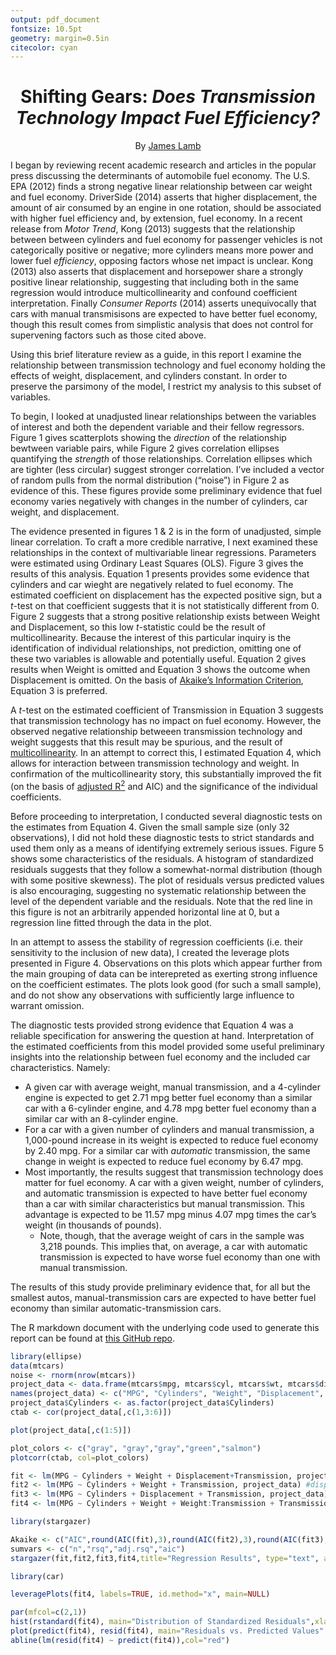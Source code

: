 ```yaml
---
output: pdf_document
fontsize: 10.5pt
geometry: margin=0.5in
citecolor: cyan
---
```

<center> <h1>Shifting Gears: *Does Transmission Technology Impact Fuel Efficiency?*</h1> </center>
<center> By [James Lamb](http://www.linkedin.com/in/jameslamb1/)</center>
\hrulefill

\renewcommand{\abstractname}{Executive Summary}
\begin{abstract}

In this brief study, I examine the implications of transmission choice (automatic vs. manual) for fuel economy \footnote{In this report, fuel refers to miles per gallon of gasoline ("mpg").} in a cross section of 32 automobiles. This inquiry is undertaken using exploratory data analysis and multivariate regression on. The data are from the 1974 edition of Motor Trend magazine and are available in the "mtcars" dataset in the ```datasets``` package for R. The results of this research suggest that manual-transmission (so-called "stick shift") cars are expected to have better fuel economy than automatic-transmission cars with the same number of engine cylinders and weight. Given the small sample size, the fact that the data come from a single year, and my limited abilities in R, these results should only be interpreted as preliminary.

\end{abstract}
\hrulefill

\section{Evidence from the Literature}

I began by reviewing recent academic research and articles in the popular press discussing the determinants of automobile fuel economy. The U.S. EPA (2012) finds a strong negative linear relationship between car weight and fuel economy. DriverSide (2014) asserts that higher displacement, the amount of air consumed by an engine in one rotation, should be associated with higher fuel efficiency and, by extension, fuel economy. In a recent release from *Motor Trend*, Kong (2013) suggests that the relationship between between cylinders and fuel economy for passenger vehicles is not categorically positive or negative; more cylinders means more power and lower fuel *efficiency*, opposing factors whose net impact is unclear. Kong (2013) also asserts that displacement and horsepower share a strongly positive linear relationship, suggesting that including both in the same regression would introduce multicollinearity and confound coefficient interpretation. Finally *Consumer Reports* (2014) asserts unequivocally that cars with manual transmisisons are expected to have better fuel economy, though this result comes from simplistic analysis that does not control for supervening factors such as those cited above.

Using this brief literature review as a guide, in this report I examine the relationship between transmission technology and fuel economy holding the effects of weight, displacement, and cylinders constant. In order to preserve the parsimony of the model, I restrict my analysis to this subset of variables.

\section{Exploratory Analysis}

To begin, I looked at unadjusted linear relationships between the variables of interest and both the dependent variable and their fellow regressors. Figure 1 gives scatterplots showing the *direction* of the relationship bewtween variable pairs, while Figure 2 gives correlation ellipses quantifying the *strength* of those relationships. Correlation ellipses which are tighter (less circular) suggest stronger correlation. I've included a vector of random pulls from the normal distribution ("noise") in Figure 2 as evidence of this. These figures provide some preliminary evidence that fuel economy varies negatively with changes in the number of cylinders, car weight, and displacement.

\section{Model Selection}

The evidence presented in figures 1 & 2 is in the form of unadjusted, simple linear correlation. To craft a more credible narrative, I next examined these relationships in the context of multivariable linear regressions. Parameters were estimated using Ordinary Least Squares (OLS). Figure 3 gives the results of this analysis. Equation 1 presents provides some evidence that cylinders and car wieght are negatively related to fuel economy. The estimated coefficient on displacement has the expected positive sign, but a *t*-test on that coefficient suggests that it is not statistically different from 0. Figure 2 suggests that a strong positive relationship exists between Weight and Displacement, so this low *t*-statistic could be the result of multicollinearity. Because the interest of this particular inquiry is the identification of individual relationships, not prediction, omitting one of these two variables is allowable and potentially useful. Equation 2 gives results when Weight is omitted and Equation 3 shows the outcome when Displacement is omitted. On the basis of [Akaike's Information Criterion](http://en.wikipedia.org/wiki/Akaike_information_criterion), Equation 3 is preferred.

A *t*-test on the estimated coefficient of Transmission in Equation 3 suggests that transmission technology has no impact on fuel economy. However, the observed negative relationship betweeen transmission technology and weight suggests that this result may be spurious, and the result of [multicollinearity](http://www.investopedia.com/terms/m/multicollinearity.asp). In an attempt to correct this, I estimated Equation 4, which allows for interaction between transmission technology and weight. In confirmation of the multicollinearity story, this substantially improved the fit (on the basis of [adjusted R^2^](http://www.bus.ucf.edu/faculty/rhofler/file.axd?file=2012%2F2%2FR2+vs+adj+R2.pdf) and AIC) and the significance of the individual coefficients.

\section{Diagnostic Testing}

Before proceeding to interpretation, I conducted several diagnostic tests on the estimates from Equation 4. Given the small sample size (only 32 observations), I did not hold these diagnostic tests to strict standards and used them only as a means of identifying extremely serious issues. Figure 5 shows some characteristics of the residuals. A histogram of standardized residuals suggests that they follow a somewhat-normal distribution (though with some positive skewness). The plot of residuals versus predicted values is also encouraging, suggesting no systematic relationship between the level of the dependent variable and the residuals. Note that the red line in this figure is not an arbitrarily appended horizontal line at 0, but a regression line fitted through the data in the plot.

In an attempt to assess the stability of regression coefficients (i.e. their sensitivity to the inclusion of new data), I created the leverage plots presented in Figure 4. Observations on this plots which appear further from the main grouping of data can be interepreted as exerting strong influence on the coefficient estimates. The plots look good (for such a small sample), and do not show any observations with sufficiently large influence to warrant omission.

\section{Interpretation and Key Findings}

The diagnostic tests provided strong evidence that Equation 4 was a reliable specification for answering the question at hand. Interpretation of the estimated coefficients from this model provided some useful preliminary insights into the relationship between fuel economy and the included car characteristics. Namely:

- A given car with average weight, manual transmission, and a 4-cylinder engine is expected to get 2.71 mpg better fuel economy than a similar car with a 6-cylinder engine, and 4.78 mpg better fuel economy than a similar car with an 8-cylinder engine.
- For a car with a given number of cylinders and manual transmission, a 1,000-pound increase in its weight is expected to reduce fuel economy by 2.40 mpg. For a similar car with *automatic* transmission, the same change in weight is expected to reduce fuel economy by 6.47 mpg.
- Most importantly, the results suggest that transmission technology does matter for fuel economy. A car with a given weight, number of cylinders, and automatic transmission is expected to have better fuel economy than a car with similar characteristics but manual transmission. This advantage is expected to be 11.57 mpg minus 4.07 mpg times the car's weight (in thousands of pounds).
    - Note, though, that the average weight of cars in the sample was 3,218 pounds. This implies that, on average, a car with automatic transmission is expected to have worse fuel economy than one with manual transmission.\footnote{The coefficients on Weight and the Weight-Transmission interaction lead to this interpretation. They suggest that automatic transmission implies worse fuel economy for cars with weight greater than 11.57/4.07 =  2,843 lbs.}
    

\section{Conclusion}

The results of this study provide preliminary evidence that, for all but the smallest autos,  manual-transmission cars are expected to have better fuel economy than similar automatic-transmission cars.

The R markdown document with the underlying code used to generate this report can be found at [this GitHub repo](http://www.github.com/JayLamb20/REGMODS_Project).

\pagebreak



\appendix
\section{Appendix: Plots and Regression Results}

```r
library(ellipse)
data(mtcars)
noise <- rnorm(nrow(mtcars))
project_data <- data.frame(mtcars$mpg, mtcars$cyl, mtcars$wt, mtcars$disp, mtcars$am,noise)
names(project_data) <- c("MPG", "Cylinders", "Weight", "Displacement", "Transmission", "Noise")
project_data$Cylinders <- as.factor(project_data$Cylinders)
ctab <- cor(project_data[,c(1,3:6)])
```

\subsection{Figure 1. Plot of MPG vs. Explanatory Variables}
```r
plot(project_data[,c(1:5)])
```

\subsection{Figure 2. Simple Linear Correlations}
```r
plot_colors <- c("gray", "gray","gray","green","salmon")
plotcorr(ctab, col=plot_colors)
```

```r
fit <- lm(MPG ~ Cylinders + Weight + Displacement+Transmission, project_data) #starting model
fit2 <- lm(MPG ~ Cylinders + Weight + Transmission, project_data) #displacement omitted
fit3 <- lm(MPG ~ Cylinders + Displacement + Transmission, project_data) #weight omitted
fit4 <- lm(MPG ~ Cylinders + Weight + Weight:Transmission + Transmission, project_data) #weight squared
```


```r
library(stargazer)
```

\subsection{Figure 3. Regression Results}
```r
Akaike <- c("AIC",round(AIC(fit),3),round(AIC(fit2),3),round(AIC(fit3),3),round(AIC(fit4),3))
sumvars <- c("n","rsq","adj.rsq","aic")
stargazer(fit,fit2,fit3,fit4,title="Regression Results", type="text", align=TRUE, keep.stat=sumvars,intercept.bottom=FALSE,intercept.top=TRUE, add.lines=list(Akaike),single.row=TRUE)
```


```r
library(car)
```

\subsection{Figure 4. Equation 4 Leverage Plots}
```r
leveragePlots(fit4, labels=TRUE, id.method="x", main=NULL)
```

\subsection{Figure 5. Regression Diagnostics: Residuals}
```r
par(mfcol=c(2,1))
hist(rstandard(fit4), main="Distribution of Standardized Residuals",xlab="Residuals",cex=0.5,col="dark blue")
plot(predict(fit4), resid(fit4), main="Residuals vs. Predicted Values" ,ylab="Predicted Values",xlab="Residuals",cex=0.5)
abline(lm(resid(fit4) ~ predict(fit4)),col="red")
```

\pagebreak
\begin{thebibliography}{9}    
    
\bibitem{kong1}
    Benson Kong,
    "More Power and More MPG: How Automakers are Improving Both By Optimizing Today's Gasoline Engines"
    \emph{Motor Trend},
    April 2013
    Retrieved from: http://bit.ly/1uq0tcf    
    
\bibitem{consumerreports1}
    Consumer Reports,
    "Save gas and money with a manual transmission",
    February 2014.
    Retrieved from: http://bit.ly/1wBfKsd

\bibitem{driverside1}
    DriverSide,
    "Top 10 Factors Contributing to Fuel Economy".
    Retrieved from: http://bit.ly/1tIL3BK
    
\bibitem{mccown1}
    Frank McCown,
    "Producing Simple Graphs with R",
    2007.
    Retrieved from: http://bit.ly/Zy8Jxt
    
\bibitem{kong1}
    Friedrich Leisch and R-core,
    "Sweave User Manual"
    April 2014
    Retrieved from: http://bit.ly/1sdZJdI
    
\bibitem{kong1}
    Marek Hlavac,
    "stargazer: LaTeX/HTML code and ASCII text for well-formatted regression and summary statistics tables."
    April 2014
    Retrieved from: http://bit.ly/1AYItrv 
    
\bibitem{johnson1}
    Paul E. Johnson,
    "Outreg {rockchalk}",
    2014.
    Retrieved from: http://bit.ly/Z3vSrN

\bibitem{kabacoff1}
    Robert I. Kabacoff,
    "Quick-R: Regression Diagnostics",
    2014.
    Retrieved from: http://bit.ly/1BYs8FV
    
\bibitem{kabacoff2}
    ---.
    "Quick-R: Combining Plots",
    2014.
    Retrieved from: http://bit.ly/1wTQUaa
    
\bibitem{gautum1}
    Suman Gautam,
    "What Factors Affect Average Fuel Economy of U.S. Passenger Vehicles?",
    \emph{Honors Projects},
    Illinois Wesleyan University.
    2010.
    Retrieved from: http://bit.ly/1rbm0oT
    
\bibitem{cookbook1}
    Winston Chang,
    "Correlation Matrix",
    \emph{Cookbook for R},
    O'Reilly Media,
    December 2012.
    Retrieved from: http://bit.ly/1msTHn8

\end{thebibliography}











